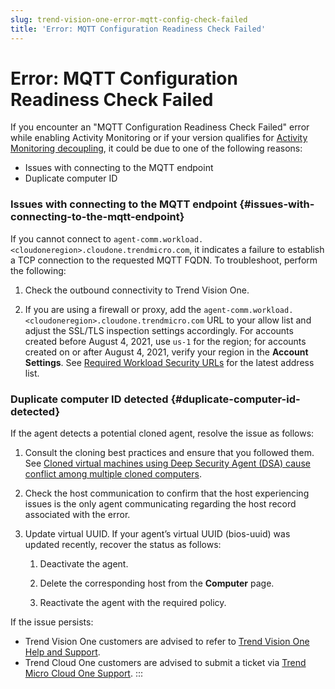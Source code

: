```yaml
---
slug: trend-vision-one-error-mqtt-config-check-failed
title: 'Error: MQTT Configuration Readiness Check Failed'
---
```

# Error: MQTT Configuration Readiness Check Failed

If you encounter an "MQTT Configuration Readiness Check Failed" error while enabling Activity Monitoring or if your version qualifies for [Activity Monitoring decoupling](https://success.trendmicro.com/en-US/solution/KA-0019953), it could be due to one of the following reasons:

- Issues with connecting to the MQTT endpoint
- Duplicate computer ID

### Issues with connecting to the MQTT endpoint {#issues-with-connecting-to-the-mqtt-endpoint}

If you cannot connect to `agent-comm.workload.<cloudoneregion>.cloudone.trendmicro.com`, it indicates a failure to establish a TCP connection to the requested MQTT FQDN. To troubleshoot, perform the following:

1.  Check the outbound connectivity to Trend Vision One.

2.  If you are using a firewall or proxy, add the `agent-comm.workload.<cloudoneregion>.cloudone.trendmicro.com` URL to your allow list and adjust the SSL/TLS inspection settings accordingly. For accounts created before August 4, 2021, use `us-1` for the region; for accounts created on or after August 4, 2021, verify your region in the **Account Settings**. See [Required Workload Security URLs](https://docs.trendmicro.com/en-us/documentation/article/trend-micro-cloud-one-workload-security-communication-ports-urls-ip) for the latest address list.

### Duplicate computer ID detected {#duplicate-computer-id-detected}

If the agent detects a potential cloned agent, resolve the issue as follows:

1.  Consult the cloning best practices and ensure that you followed them. See [Cloned virtual machines using Deep Security Agent (DSA) cause conflict among multiple cloned computers](https://success.trendmicro.com/en-US/solution/KA-0015884).

2.  Check the host communication to confirm that the host experiencing issues is the only agent communicating regarding the host record associated with the error.

3.  Update virtual UUID. If your agent’s virtual UUID (bios-uuid) was updated recently, recover the status as follows:

    1.  Deactivate the agent.

    2.  Delete the corresponding host from the **Computer** page.

    3.  Reactivate the agent with the required policy.

If the issue persists:

- Trend Vision One customers are advised to refer to [Trend Vision One Help and Support](https://success.trendmicro.com/en-US/solution/KA-0015172).
- Trend Cloud One customers are advised to submit a ticket via [Trend Micro Cloud One Support](https://cloudone.trendmicro.com/support).
:::
